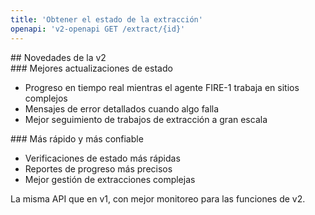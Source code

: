 ```yaml
---
title: 'Obtener el estado de la extracción'
openapi: 'v2-openapi GET /extract/{id}'
---
```


<div id="whats-new-in-v2">
  ## Novedades de la v2
</div>

<div id="better-status-updates">
  ### Mejores actualizaciones de estado
</div>

- Progreso en tiempo real mientras el agente FIRE-1 trabaja en sitios complejos
- Mensajes de error detallados cuando algo falla
- Mejor seguimiento de trabajos de extracción a gran escala

<div id="faster-and-more-reliable">
  ### Más rápido y más confiable
</div>

- Verificaciones de estado más rápidas
- Reportes de progreso más precisos
- Mejor gestión de extracciones complejas

La misma API que en v1, con mejor monitoreo para las funciones de v2.